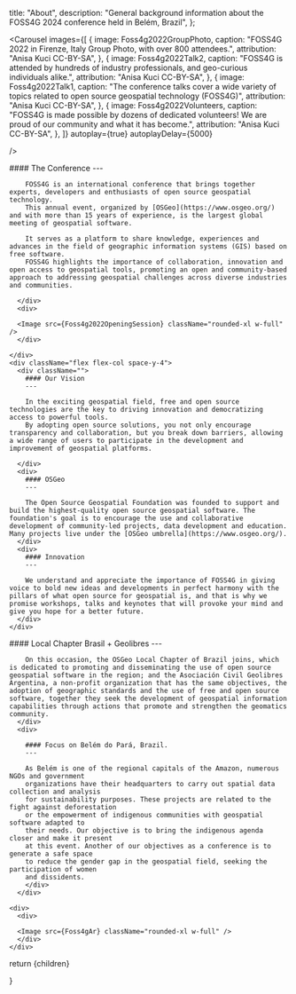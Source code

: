 
  title: "About",
  description:
    "General background information about the FOSS4G 2024 conference held in Belém, Brazil",
};

<Carousel
  images={[
    {
      image: Foss4g2022GroupPhoto,
      caption: "FOSS4G 2022 in Firenze, Italy Group Photo, with over 800 attendees.",
      attribution: "Anisa Kuci CC-BY-SA",
    },
    {
      image: Foss4g2022Talk2,
      caption: "FOSS4G is attended by hundreds of industry professionals, and geo-curious individuals alike.",
      attribution: "Anisa Kuci CC-BY-SA",
    },
    {
      image: Foss4g2022Talk1,
      caption: "The conference talks cover a wide variety of topics related to open source geospatial technology (FOSS4G)",
      attribution: "Anisa Kuci CC-BY-SA",
    },
    {
      image: Foss4g2022Volunteers,
      caption: "FOSS4G is made possible by dozens of dedicated volunteers! We are proud of our community and what it has become.",
      attribution: "Anisa Kuci CC-BY-SA",
    },
  ]}
  autoplay={true}
  autoplayDelay={5000}

/>

<div className="grid space-y-4">
  <div className="grid md:grid-cols-2 md:space-x-4">  
    <div className="flex flex-col space-y-4">
      <div className="">
        #### The Conference
        ---

        FOSS4G is an international conference that brings together experts, developers and enthusiasts of open source geospatial technology.
        This annual event, organized by [OSGeo](https://www.osgeo.org/) and with more than 15 years of experience, is the largest global meeting of geospatial software.

        It serves as a platform to share knowledge, experiences and advances in the field of geographic information systems (GIS) based on free software.
        FOSS4G highlights the importance of collaboration, innovation and open access to geospatial tools, promoting an open and community-based approach to addressing geospatial challenges across diverse industries and communities.

      </div>
      <div>

      <Image src={Foss4g2022OpeningSession} className="rounded-xl w-full" />
      </div>

    </div>
    <div className="flex flex-col space-y-4">
      <div className="">
        #### Our Vision
        ---

        In the exciting geospatial field, free and open source technologies are the key to driving innovation and democratizing access to powerful tools.
        By adopting open source solutions, you not only encourage transparency and collaboration, but you break down barriers, allowing a wide range of users to participate in the development and improvement of geospatial platforms.

      </div>
      <div>
        #### OSGeo
        ---

        The Open Source Geospatial Foundation was founded to support and build the highest-quality open source geospatial software. The foundation's goal is to encourage the use and collaborative development of community-led projects, data development and education. Many projects live under the [OSGeo umbrella](https://www.osgeo.org/).
      </div>
      <div>
        #### Innovation
        ---

        We understand and appreciate the importance of FOSS4G in giving voice to bold new ideas and developments in perfect harmony with the pillars of what open source for geospatial is, and that is why we promise workshops, talks and keynotes that will provoke your mind and give you hope for a better future.
      </div>
    </div>

  </div>

  <div className="grid md:grid-cols-2 md:space-x-4">
    <div className="flex flex-col space-y-4">
      <div className="">
        #### Local Chapter Brasil + Geolibres
        ---

        On this occasion, the OSGeo Local Chapter of Brazil joins, which is dedicated to promoting and disseminating the use of open source geospatial software in the region; and the Asociación Civil Geolibres Argentina, a non-profit organization that has the same objectives, the adoption of geographic standards and the use of free and open source software, together they seek the development of geospatial information capabilities through actions that promote and strengthen the geomatics community.
      </div>
      <div>

        #### Focus on Belém do Pará, Brazil.
        ---

        As Belém is one of the regional capitals of the Amazon, numerous NGOs and government
        organizations have their headquarters to carry out spatial data collection and analysis
        for sustainability purposes. These projects are related to the fight against deforestation
        or the empowerment of indigenous communities with geospatial software adapted to
        their needs. Our objective is to bring the indigenous agenda closer and make it present
        at this event. Another of our objectives as a conference is to generate a safe space
        to reduce the gender gap in the geospatial field, seeking the participation of women
        and dissidents.
        </div>
      </div>

    <div>
      <div>

      <Image src={Foss4gAr} className="rounded-xl w-full" />
      </div>
    </div>

  </div>
</div>

  return <MdxLayout metadata={metadata}>{children}</MdxLayout>

}

